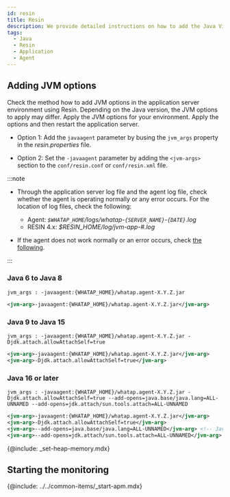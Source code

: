 ```yaml
---
id: resin
title: Resin
description: We provide detailed instructions on how to add the Java Virtual Machine (JVM) option to integrate the WhaTap monitoring solution into the Resin applications. Through this document, you can learn step by step how to apply the required JVM settings to monitor the performance and availability for Resin applications after installing the Java agent. It includes the configuration of required JVM options during agent installation, optimal configuration for smooth integration with Resin, and histogram query methods.
tags:
  - Java
  - Resin
  - Application
  - Agent
---
```


## Adding JVM options

Check the method how to add JVM options in the application server environment using Resin. Depending on the Java version, the JVM options to apply may differ. Apply the JVM options for your environment. Apply the options and then restart the application server.

- Option 1: Add the `javaagent` parameter by busing the `jvm_args` property in the _resin.properties_ file.

- Option 2: Set the `-javaagent` parameter by adding the `<jvm-args>` section to the `conf/resin.conf` or `conf/resin.xml` file.

:::note

- Through the application server log file and the agent log file, check whether the agent is operating normally or any error occurs. For the location of log files, check the following:

  - Agent: _`$WHATAP_HOME`/logs/whatap-`{SERVER_NAME}`-`{DATE}`.log_
  - RESIN 4.x: _$RESIN_HOME/log/jvm-app-#.log_

- If the agent does not work normally or an error occurs, check [the following](../install-check).

:::

### Java 6 to Java 8

```properties title="resin.properties"
jvm_args : -javaagent:{WHATAP_HOME}/whatap.agent-X.Y.Z.jar
```

```xml title="resin.conf | resin.xml"
<jvm-arg>-javaagent:{WHATAP_HOME}/whatap.agent-X.Y.Z.jar</jvm-arg>
```

### Java 9 to Java 15

```properties title="resin.properties"
jvm_args : -javaagent:{WHATAP_HOME}/whatap.agent-X.Y.Z.jar -Djdk.attach.allowAttachSelf=true
```

```xml title="resin.conf | resin.xml"
<jvm-arg>-javaagent:{WHATAP_HOME}/whatap.agent-X.Y.Z.jar</jvm-arg>
<jvm-arg>-Djdk.attach.allowAttachSelf=true</jvm-arg>
```

### Java 16 or later

```properties title="resin.properties"
jvm_args : -javaagent:{WHATAP_HOME}/whatap.agent-X.Y.Z.jar -Djdk.attach.allowAttachSelf=true --add-opens=java.base/java.lang=ALL-UNNAMED --add-opens=jdk.attach/sun.tools.attach=ALL-UNNAMED
```

```xml title="resin.conf | resin.xml"
<jvm-arg>-javaagent:{WHATAP_HOME}/whatap.agent-X.Y.Z.jar</jvm-arg>
<jvm-arg>-Djdk.attach.allowAttachSelf=true</jvm-arg>
<jvm-arg>--add-opens=java.base/java.lang=ALL-UNNAMED</jvm-arg> <!-- Java 17 or later -->
<jvm-arg>--add-opens=jdk.attach/sun.tools.attach=ALL-UNNAMED</jvm-arg>
```

{@include: _set-heap-memory.mdx}

## Starting the monitoring

{@include: ../../common-items/_start-apm.mdx} 
